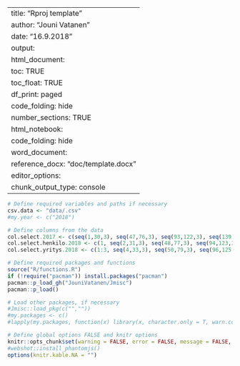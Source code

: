 ﻿---
title: "Rproj template"
author: "Jouni Vatanen"
date: "16.9.2018"
output: 
  html_document: 
    toc: TRUE
    toc_float: TRUE
    df_print: paged
    code_folding: hide
    number_sections: TRUE
  html_notebook: 
    code_folding: hide
  word_document:
    reference_docx: "doc/template.docx"
editor_options: 
  chunk_output_type: console
---

```r
# Define required variables and paths if necessary
csv.data <- "data/.csv"
#my.year <- c("2018")

# Define columns from the data
col.select.2017 <- c(seq(1,30,3), seq(47,76,3), seq(93,122,3), seq(139,168,3), seq(185,214,3), 232,233,236,237,240,241,244,247,251:262)
col.select.henkilo.2018 <- c(1, seq(2,31,3), seq(48,77,3), seq(94,123,3), seq(140,169,3), seq(186,215,3), 233,234,237,238,241,242,245,248,263:273)
col.select.yritys.2018 <- c(1:3, seq(4,33,3), seq(50,79,3), seq(96,125,3), seq(142,171,3), seq(188,217,3), 235,236,239,240,243,244,247,250,265:275)

# Define required packages and functions
source("R/functions.R")
if (!require("pacman")) install.packages("pacman")
pacman::p_load_gh("JouniVatanen/Jmisc")
pacman::p_load()

# Load other packages, if necessary
#Jmisc::load_pkg(c("",""))
#my.packages <- c()
#lapply(my.packages, function(x) library(x, character.only = T, warn.conflicts = F, quietly = T))

# Define global options FALSE and knitr options
knitr::opts_chunk$set(warning = FALSE, error = FALSE, message = FALSE, echo = FALSE)
#webshot::install_phantomjs()
options(knitr.kable.NA = "")
```
